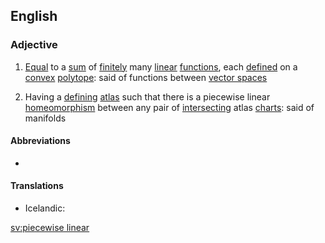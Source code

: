 ==English==
{{wikipedia}}

===Adjective===
{{en-adj|-}}
# {{context|mathematics|lang=en}} [[equal|Equal]] to a [[sum]] of [[finite]]ly many [[linear]] [[function]]s, each [[defined]] on a [[convex]] [[polytope]]: said of functions between [[vector space]]s
# {{context|topology|lang=en}} Having a [[defining]] [[atlas]] such that there is a piecewise linear [[homeomorphism]] between any pair of [[intersect]]ing atlas [[chart]]s: said of manifolds

====Abbreviations====
* {{l|en|PL}}

====Translations====
{{trans-top|mathematics: equal to a sum of finitely many linear functions}}
* Icelandic: {{t|is|línulegur á köflum|m}}
{{trans-mid}}
{{trans-bottom}}

[[sv:piecewise linear]]